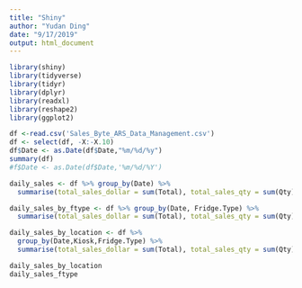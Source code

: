 ```yaml
---
title: "Shiny"
author: "Yudan Ding"
date: "9/17/2019"
output: html_document
---
```

```r
library(shiny)
library(tidyverse)
library(tidyr)
library(dplyr)
library(readxl)
library(reshape2)
library(ggplot2)
```


```r
df <-read.csv('Sales_Byte_ARS_Data_Management.csv')
df <- select(df, -X:-X.10)
df$Date <- as.Date(df$Date,"%m/%d/%y")
summary(df)
#f$Date <- as.Date(df$Date,'%m/%d/%Y')

daily_sales <- df %>% group_by(Date) %>% 
  summarise(total_sales_dollar = sum(Total), total_sales_qty = sum(Qty))

daily_sales_by_ftype <- df %>% group_by(Date, Fridge.Type) %>% 
  summarise(total_sales_dollar = sum(Total), total_sales_qty = sum(Qty))

daily_sales_by_location <- df %>% 
  group_by(Date,Kiosk,Fridge.Type) %>% 
  summarise(total_sales_dollar = sum(Total), total_sales_qty = sum(Qty))

daily_sales_by_location
daily_sales_ftype
```
